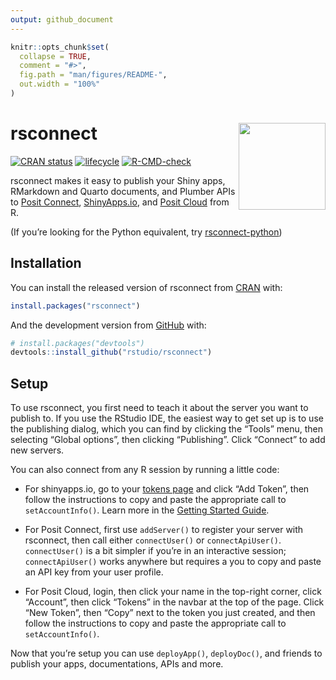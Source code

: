 ```yaml
---
output: github_document
---
```


<!-- README.md is generated from README.Rmd. Please edit that file -->

```r
knitr::opts_chunk$set(
  collapse = TRUE,
  comment = "#>",
  fig.path = "man/figures/README-",
  out.width = "100%"
)
```

# rsconnect <a href='https://rstudio.github.io/rstudioapi/'><img src="man/figures/logo.png" align="right" height="139"/></a>

<!-- badges: start -->

[![CRAN status](https://www.r-pkg.org/badges/version/rsconnect)](https://cran.r-project.org/package=rsconnect) [![lifecycle](https://img.shields.io/badge/lifecycle-stable-brightgreen.svg)](https://lifecycle.r-lib.org/articles/stages.html#stable) [![R-CMD-check](https://github.com/rstudio/rsconnect/workflows/R-CMD-check/badge.svg)](https://github.com/rstudio/rsconnect/actions)

<!-- badges: end -->

rsconnect makes it easy to publish your Shiny apps, RMarkdown and Quarto documents, and Plumber APIs to [Posit Connect](https://posit.co/products/enterprise/connect/), [ShinyApps.io](https://www.shinyapps.io/), and [Posit Cloud](https://posit.cloud/) from R.

(If you're looking for the Python equivalent, try [rsconnect-python](https://pypi.org/project/rsconnect-python/))

## Installation

You can install the released version of rsconnect from [CRAN](https://CRAN.R-project.org) with:

``` r
install.packages("rsconnect")
```

And the development version from [GitHub](https://github.com/) with:

``` r
# install.packages("devtools")
devtools::install_github("rstudio/rsconnect")
```

## Setup

To use rsconnect, you first need to teach it about the server you want to publish to.
If you use the RStudio IDE, the easiest way to get set up is to use the publishing dialog, which you can find by clicking the "Tools" menu, then selecting "Global options", then clicking "Publishing".
Click "Connect" to add new servers.

You can also connect from any R session by running a little code:

-   For shinyapps.io, go to your [tokens page](https://www.shinyapps.io/admin/#/tokens) and click "Add Token", then follow the instructions to copy and paste the appropriate call to `setAccountInfo()`.
    Learn more in the [Getting Started Guide](https://www.shinyapps.io/admin/#/tokens).

-   For Posit Connect, first use `addServer()` to register your server with rsconnect, then call either `connectUser()` or `connectApiUser()`.
    `connectUser()` is a bit simpler if you're in an interactive session; `connectApiUser()` works anywhere but requires a you to copy and paste an API key from your user profile.

-   For Posit Cloud, login, then click your name in the top-right corner, click "Account", then click "Tokens" in the navbar at the top of the page.
    Click "New Token", then "Copy" next to the token you just created, and then follow the instructions to copy and paste the appropriate call to `setAccountInfo()`.

Now that you're setup you can use `deployApp()`, `deployDoc()`, and friends to publish your apps, documentations, APIs and more.
